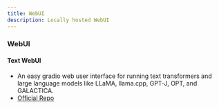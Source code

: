 ```yaml
---
title: WebUI
description: Locally hosted WebUI
---
```

### WebUI

#### Text WebUI
  - An easy gradio web user interface for running text transformers and large language models like LLaMA, llama.cpp, GPT-J, OPT, and GALACTICA.
  - [Official Repo](https://github.com/oobabooga/text-generation-webui)
